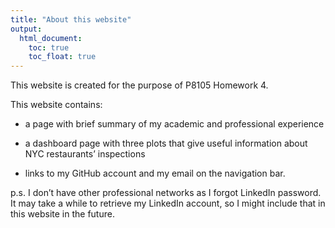 ```yaml
---
title: "About this website"
output: 
  html_document:
    toc: true
    toc_float: true
---
```


This website is created for the purpose of P8105 Homework 4.

This website contains:

* a page with brief summary of my academic and professional experience 

* a dashboard page with three plots that give useful information about NYC restaurants' inspections

* links to my GitHub account and my email on the navigation bar.


p.s. I don't have other professional networks as I forgot LinkedIn password. It may take a while to retrieve my LinkedIn account, so I might include that in this website in the future. 


